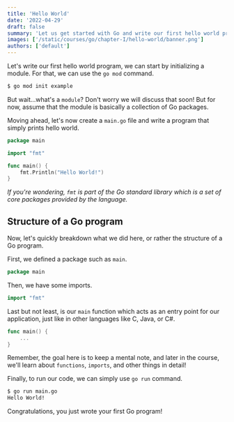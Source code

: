 ```yaml
---
title: 'Hello World'
date: '2022-04-29'
draft: false
summary: 'Let us get started with Go and write our first hello world program'
images: ['/static/courses/go/chapter-I/hello-world/banner.png']
authors: ['default']
---
```


Let's write our first hello world program, we can start by initializing a module. For that, we can use the `go mod` command.

```bash
$ go mod init example
```

But wait...what's a `module`? Don't worry we will discuss that soon! But for now, assume that the module is basically a collection of Go packages.

Moving ahead, let's now create a `main.go` file and write a program that simply prints hello world.

```go
package main

import "fmt"

func main() {
	fmt.Println("Hello World!")
}
```

_If you're wondering, `fmt` is part of the Go standard library which is a set of core packages provided by the language._

## Structure of a Go program

Now, let's quickly breakdown what we did here, or rather the structure of a Go program.

First, we defined a package such as `main`.

```go
package main
```

Then, we have some imports.

```go
import "fmt"
```

Last but not least, is our `main` function which acts as an entry point for our application, just like in other languages like C, Java, or C#.

```go
func main() {
	...
}
```

Remember, the goal here is to keep a mental note, and later in the course, we'll learn about `functions`, `imports`, and other things in detail!

Finally, to run our code, we can simply use `go run` command.

```bash
$ go run main.go
Hello World!
```

Congratulations, you just wrote your first Go program!
